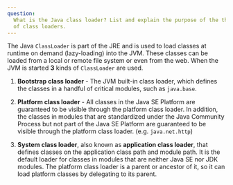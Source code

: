 ```yaml
---
question:
  What is the Java class loader? List and explain the purpose of the three types
  of class loaders.
---
```


The Java `ClassLoader` is part of the JRE and is used to load classes at runtime
on demand (lazy-loading) into the JVM. These classes can be loaded from a local
or remote file system or even from the web. When the JVM is started **3** kinds
of `ClassLoader` are used.

1. **Bootstrap class loader** - The JVM built-in class loader, which defines the
   classes in a handful of critical modules, such as `java.base`.

2. **Platform class loader** - All classes in the Java SE Platform are
   guaranteed to be visible through the platform class loader. In addition, the
   classes in modules that are standardized under the Java Community Process but
   not part of the Java SE Platform are guaranteed to be visible through the
   platform class loader. (e.g. `java.net.http`)

3. **System class loader**, also known as **application class loader**, that
   defines classes on the application class path and module path. It is the
   default loader for classes in modules that are neither Java SE nor JDK
   modules. The platform class loader is a parent or ancestor of it, so it can
   load platform classes by delegating to its parent.
